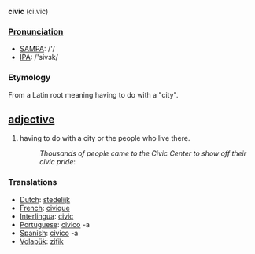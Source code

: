 '''civic''' (ci.vic)

===[[Pronunciation]]===
*[[w:SAMPA|SAMPA]]: /'/
*[[w:IPA|IPA]]: /'sivɜk/

=== Etymology ===
From a Latin root meaning having to do with a "city".

== [[adjective]] ==
#having to do with a city or the people who live there.
#:''Thousands of people came to the Civic Center to show off their civic pride'':

=== Translations ===
*[[Dutch]]: [[stedelijk]]
*[[French]]: [[civique]]
*[[Interlingua]]: [[civic]]
*[[Portuguese]]: [[civico]] -a
*[[Spanish]]: [[civico]] -a
*[[Volapük]]: [[zifik]]
